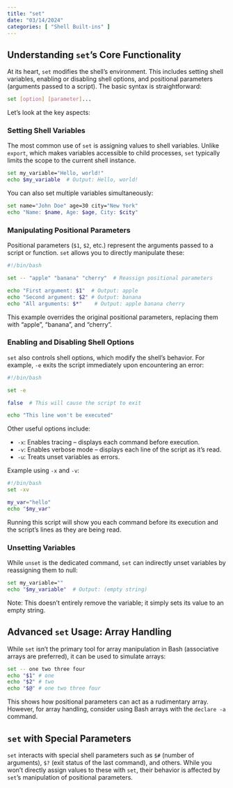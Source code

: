 ```yaml
---
title: "set"
date: "03/14/2024"
categories: [ "Shell Built-ins" ]
---
```

## Understanding `set`'s Core Functionality

At its heart, `set` modifies the shell's environment.  This includes setting shell variables, enabling or disabling shell options, and positional parameters (arguments passed to a script).  The basic syntax is straightforward:

```bash
set [option] [parameter]...
```

Let's look at the key aspects:


### Setting Shell Variables

The most common use of `set` is assigning values to shell variables.  Unlike `export`, which makes variables accessible to child processes, `set` typically limits the scope to the current shell instance.

```bash
set my_variable="Hello, world!"
echo $my_variable  # Output: Hello, world!
```

You can also set multiple variables simultaneously:

```bash
set name="John Doe" age=30 city="New York"
echo "Name: $name, Age: $age, City: $city"
```


###  Manipulating Positional Parameters

Positional parameters (`$1`, `$2`, etc.) represent the arguments passed to a script or function.  `set` allows you to directly manipulate these:

```bash
#!/bin/bash

set -- "apple" "banana" "cherry"  # Reassign positional parameters

echo "First argument: $1"  # Output: apple
echo "Second argument: $2" # Output: banana
echo "All arguments: $*"    # Output: apple banana cherry
```

This example overrides the original positional parameters, replacing them with "apple", "banana", and "cherry".


###  Enabling and Disabling Shell Options

`set` also controls shell options, which modify the shell's behavior.  For example, `-e` exits the script immediately upon encountering an error:

```bash
#!/bin/bash

set -e

false  # This will cause the script to exit

echo "This line won't be executed"
```

Other useful options include:

* `-x`: Enables tracing – displays each command before execution.
* `-v`: Enables verbose mode – displays each line of the script as it's read.
* `-u`: Treats unset variables as errors.


Example using `-x` and `-v`:

```bash
#!/bin/bash
set -xv

my_var="hello"
echo "$my_var"
```

Running this script will show you each command before its execution and the script's lines as they are being read.


###  Unsetting Variables

While `unset` is the dedicated command, `set` can indirectly unset variables by reassigning them to null:

```bash
set my_variable=""
echo "$my_variable"  # Output: (empty string)
```

Note: This doesn't entirely remove the variable; it simply sets its value to an empty string.


##  Advanced `set` Usage:  Array Handling

While `set` isn't the primary tool for array manipulation in Bash (associative arrays are preferred),  it can be used to simulate arrays:

```bash
set -- one two three four
echo "$1" # one
echo "$2" # two
echo "$@" # one two three four
```


This shows how positional parameters can act as a rudimentary array. However, for array handling, consider using Bash arrays with the `declare -a` command.


##  `set` with Special Parameters

`set` interacts with special shell parameters such as `$#` (number of arguments), `$?` (exit status of the last command), and others. While you won't directly assign values to these with `set`, their behavior is affected by `set`'s manipulation of positional parameters.





